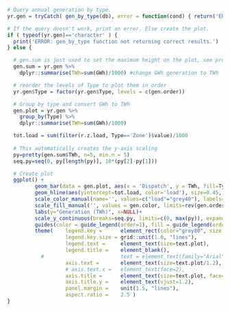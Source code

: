 
```r

# Query annual generation by type.
yr.gen = tryCatch( gen_by_type(db), error = function(cond) { return('ERROR') } )

# If the query doesn't work, print an error. Else create the plot.
if ( typeof(yr.gen)=='character' ) {
  print('ERROR: gen_by_type function not returning correct results.')
} else {

  # gen.sum is just used to set the maximum height on the plot, see pretty() fcn below
  gen.sum = yr.gen %>%
    dplyr::summarise(TWh=sum(GWh)/1000) #change GWh generation to TWh

  # reorder the levels of Type to plot them in order
  yr.gen$Type = factor(yr.gen$Type, levels = c(gen.order))

  # Group by type and convert GWh to TWh
  gen.plot = yr.gen %>%
    group_by(Type) %>%
    dplyr::summarise(TWh=sum(GWh)/1000)

  tot.load = sum(filter(r.z.load, Type=='Zone')$value)/1000
  
  # This automatically creates the y-axis scaling
  py=pretty(gen.sum$TWh, n=5, min.n = 5)
  seq.py=seq(0, py[length(py)], 10*(py[2]-py[1]))

  # Create plot
  ggplot() +
         geom_bar(data = gen.plot, aes(x = 'Dispatch', y = TWh, fill=Type, order=as.numeric(Type)), stat="identity", position="stack" ) +
         geom_hline(aes(yintercept=tot.load, color='load'), size=0.45, linetype='longdash')+
         scale_color_manual(name='', values=c("load"="grey40"), labels=c("Load"))+
         scale_fill_manual('', values = gen.color, limits=rev(gen.order))+     
         labs(y="Generation (TWh)", x=NULL)+
         scale_y_continuous(breaks=seq.py, limits=c(0, max(py)), expand=c(0,0), label=comma)+
         guides(color = guide_legend(order=1), fill = guide_legend(order=2))+
         theme(    legend.key =      element_rect(color="grey80", size = 0.8),
                   legend.key.size = grid::unit(1.0, "lines"),
                   legend.text =     element_text(size=text.plot),
                   legend.title =    element_blank(),
           #                         text = element_text(family="Arial"),
                   axis.text =       element_text(size=text.plot/1.2),
                   # axis.text.x =   element_text(face=2),
                   axis.title =      element_text(size=text.plot, face=2),
                   axis.title.y =    element_text(vjust=1.2),
                   panel.margin =    unit(1.5, "lines"),
                   aspect.ratio =    2.5 )
}
```

